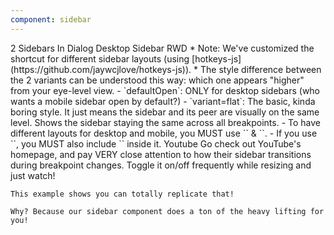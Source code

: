 ```yaml
---
component: sidebar
---
```


<ComponentPageUsage
  demoId="sidebar-chatgpt"
  enableHeading
  anatomy={meta.anatomy}
/>

<DemoScenariosSection />
<VersatileTabs2 defaultValue="sidebar-two" compact>
  <VersatileTabs2List>
      <VersatileTabs2Trigger value="sidebar-two">2 Sidebars</VersatileTabs2Trigger>
      <VersatileTabs2Trigger value="sidebar-in-dialog">In Dialog</VersatileTabs2Trigger>
      <VersatileTabs2Trigger value="sidebar-toggle-control">Desktop Sidebar</VersatileTabs2Trigger>
      <VersatileTabs2Trigger value="sidebar-rwd-minimum-demo">RWD</VersatileTabs2Trigger>
  </VersatileTabs2List>
  <VersatileTabs2Content
    value="sidebar-two"
    demoId="sidebar-two"
    compact
    >
  * Note: We've customized the shortcut for different sidebar layouts (using [hotkeys-js](https://github.com/jaywcjlove/hotkeys-js)).
  * The style difference between the 2 variants can be understood this way: which one appears "higher" from your eye-level view.
  </VersatileTabs2Content>
  <VersatileTabs2Content
    value="sidebar-in-dialog"
    demoId="sidebar-in-dialog"
    compact
    >
  - `defaultOpen`: ONLY for desktop sidebars (who wants a mobile sidebar open by default?)
  - `variant=flat`: The basic, kinda boring style. It just means the sidebar and its peer are visually on the same level.
  </VersatileTabs2Content>
  <VersatileTabs2Content
    value="sidebar-toggle-control"
    demoId="sidebar-toggle-control"
    compact
   >
    Shows the sidebar staying the same across all breakpoints.
  </VersatileTabs2Content>
  <VersatileTabs2Content
    value="sidebar-rwd-minimum-demo"
    demoId="sidebar-rwd-minimum-demo"
    compact
    >
    - To have different layouts for desktop and mobile, you MUST use `<Sidebar.Mobile>` & `<Sidebar.Desktop>`.
    - If you use `<Sidebar.Mobile>`, you MUST also include `<DrawerHeader>` inside it.
  </VersatileTabs2Content>
</VersatileTabs2>

<DemoRecipeSection />
<VersatileTabs2 defaultValue="sidebar-youtube" compact>
  <VersatileTabs2List>
      <VersatileTabs2Trigger value="sidebar-youtube">Youtube</VersatileTabs2Trigger>
  </VersatileTabs2List>
  <VersatileTabs2Content
    value="sidebar-youtube"
    demoId="sidebar-youtube"
    compact
    >
    Go check out YouTube's homepage, and pay VERY close attention to how their sidebar transitions during breakpoint changes.
    Toggle it on/off frequently while resizing and just watch!

    This example shows you can totally replicate that!

    Why? Because our sidebar component does a ton of the heavy lifting for you!
  </VersatileTabs2Content>
</VersatileTabs2>